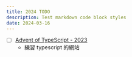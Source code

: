 ---
title: 2024 TODO
description: Test markdown code block styles
date: 2024-03-16
---

- [ ] [Advent of TypeScript - 2023](https://typehero.dev/aot-2023)
  - 練習 typescript 的網站
